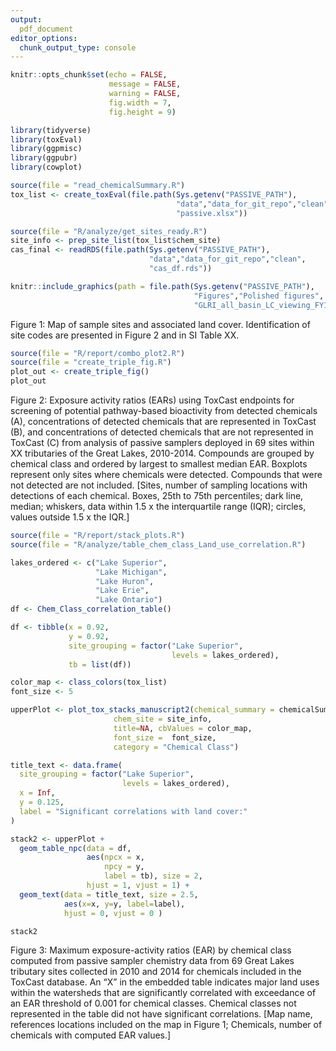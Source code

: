 ```yaml
---
output: 
  pdf_document
editor_options: 
  chunk_output_type: console
---
```


```r
knitr::opts_chunk$set(echo = FALSE,
                      message = FALSE,
                      warning = FALSE,
                      fig.width = 7,
                      fig.height = 9)

library(tidyverse)
library(toxEval)
library(ggpmisc)
library(ggpubr)
library(cowplot)

source(file = "read_chemicalSummary.R")
tox_list <- create_toxEval(file.path(Sys.getenv("PASSIVE_PATH"),
                                     "data","data_for_git_repo","clean",
                                     "passive.xlsx"))

source(file = "R/analyze/get_sites_ready.R")
site_info <- prep_site_list(tox_list$chem_site)
cas_final <- readRDS(file.path(Sys.getenv("PASSIVE_PATH"),
                               "data","data_for_git_repo","clean",
                               "cas_df.rds"))

```


```r
knitr::include_graphics(path = file.path(Sys.getenv("PASSIVE_PATH"),
                                         "Figures","Polished figures",
                                         "GLRI_all_basin_LC_viewing_FY19_Mod3.pdf"))
```
Figure 1: Map of sample sites and associated land cover.  Identification of site codes are presented in Figure 2 and in SI Table XX. 


```r
source(file = "R/report/combo_plot2.R")
source(file = "create_triple_fig.R")
plot_out <- create_triple_fig()
plot_out
```

Figure 2: Exposure activity ratios (EARs) using ToxCast endpoints for screening of potential pathway-based bioactivity from detected chemicals (A), concentrations of detected chemicals that are represented in ToxCast (B), and concentrations of detected chemicals that are not represented in ToxCast (C) from analysis of passive samplers deployed in 69 sites within XX tributaries of the Great Lakes, 2010-2014. Compounds are grouped by chemical class and ordered by largest to smallest median EAR. Boxplots represent only sites where chemicals were detected. Compounds that were not detected are not included.  [Sites, number of sampling locations with detections of each chemical. Boxes, 25th to 75th percentiles; dark line, median; whiskers, data within 1.5 x the interquartile range (IQR); circles, values outside 1.5 x the IQR.]

```r

source(file = "R/report/stack_plots.R")
source(file = "R/analyze/table_chem_class_Land_use_correlation.R")

lakes_ordered <- c("Lake Superior",
                   "Lake Michigan",
                   "Lake Huron",
                   "Lake Erie",
                   "Lake Ontario")
df <- Chem_Class_correlation_table()

df <- tibble(x = 0.92,
             y = 0.92,
             site_grouping = factor("Lake Superior", 
                                    levels = lakes_ordered),
             tb = list(df))

color_map <- class_colors(tox_list)
font_size <- 5

upperPlot <- plot_tox_stacks_manuscript2(chemical_summary = chemicalSummary, 
                       chem_site = site_info, 
                       title=NA, cbValues = color_map,
                       font_size =  font_size, 
                       category = "Chemical Class")

title_text <- data.frame(
  site_grouping = factor("Lake Superior", 
                         levels = lakes_ordered),
  x = Inf,
  y = 0.125,
  label = "Significant correlations with land cover:"
) 

stack2 <- upperPlot +
  geom_table_npc(data = df,
                 aes(npcx = x, 
                     npcy = y,
                     label = tb), size = 2,
                 hjust = 1, vjust = 1) +
  geom_text(data = title_text, size = 2.5,
            aes(x=x, y=y, label=label),
            hjust = 0, vjust = 0 )

stack2
```

Figure 3: Maximum exposure-activity ratios (EAR) by chemical class computed from passive sampler chemistry data from 69 Great Lakes tributary sites collected in 2010 and 2014 for chemicals included in the ToxCast database. An “X” in the embedded table indicates major land uses within the watersheds that are significantly correlated with exceedance of an EAR threshold of 0.001 for chemical classes. Chemical classes not represented in the table did not have significant correlations. [Map name, references locations included on the map in Figure 1; Chemicals, number of chemicals with computed EAR values.]